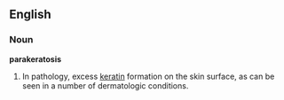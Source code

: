 ==English==
===Noun===
'''parakeratosis'''
#In pathology, excess [[keratin]] formation on the skin surface, as can be seen in a number of dermatologic conditions.